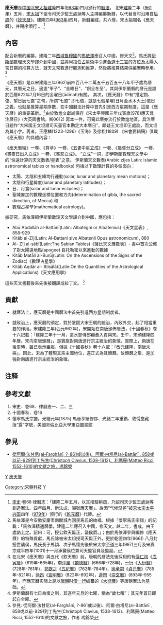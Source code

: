 '''應天曆'''是[[中国|中国]][[北宋|北宋]][[宋太祖|太祖]][[建隆|建隆]]四年([[963年|963年]])四月颁行的[[曆法|曆法]]。
北宋[[建隆|建隆]]二年（[[961年|961年]]）五月，[[宋太祖|宋太祖]]下诏令司天少監王處訥等人主持編纂新曆，以代替当时沿用自[[后周|后周]]的《[[钦天曆|钦天曆]]》。建隆四年([[963年|963年]])四月，新曆編成，共六卷，宋太祖賜名《應天曆》，并赐序頒行 。
<ref>[[宋史|宋史]]·卷68·律曆志：「建隆二年五月，以其推驗稍疏，乃詔司天少監王處訥等創造曆法。四年四月，新法成，賜號應天曆」。后因“气候渐差”被[[宋太宗|宋太宗]][[太平兴国|太平兴国]]四年（[[979年|979年]]）颁行的《[[乾元曆|乾元曆]]》代替。</ref>

==內容==
配合新曆的編纂，建隆二年[[西域|西域]][[魯穆國|魯穆國]]的[[馬依澤|馬依澤]]應召入中國，修天文<ref>馬依澤是今安徽安慶市南關城內回民馬氏的始祖。根據「懷寧馬氏宗譜」的記載：「馬依澤精通曆學，建隆二年應召入中國，修天文。越二年，書成，由王處訥上之。詔曰：可，授公欽天監正，襲侯爵。」；由於馬依澤參與編修《應天曆》的特殊貢獻，馬氏除被宋太祖授司天監正外，更於乾德四年[966]) 八月封授世襲侯，馬氏長子馬額、次子馬懷先後於宋太宗至道三年(997)三月及宋真宗咸平四年(1001)十一月承襲侯位兼司天監官員及監副。 </ref>。馬氏將[[伊斯蘭|伊斯蘭]]數理天文學譯介到中國，並將阿拉伯[[占星術|占星術]]中引進[[黃道十二宮|黃道十二宮]]的方位及太陽入宮日期的推算方法，就天文常數進行觀測和推算，然後將推算結果供編曆時參用。<ref>在北宋《應天曆》與五代《欽天曆》前，唐朝的曆法先後採用的有[[傅仁均|傅仁均]]《[[戊寅曆|戊寅曆]]》(619年-665年)，[[李淳風|李淳風]]《[[麟德曆|麟德曆]]》(666年-728年)，[[一行|一行]]《[[大衍曆|大衍曆]]》(728年-761年)，[[郭獻之|郭獻之]]《[[五紀曆|五紀曆]]》(762年-784年)，[[徐承嗣|徐承嗣]]《[[貞元曆|貞元曆]]》(785年-821年)，[[徐昂|徐昂]]《[[宣明曆|宣明曆]]》(822年-892年)，[[邊岡|邊岡]]《[[崇玄曆|崇玄曆]]》(893年-955年)，而應天曆实际上是以[[唐朝|唐朝]]时[[僧一行|僧一行]]编纂的《[[大衍曆|大衍曆]]》等唐朝曆法为基础。</ref>

《應天曆》是以宋建隆三年(962)前四百八十二萬五千五百五十八年甲子歲為曆元，其曆元之日，適逢“甲子”、“金曜日”、“朔旦冬至”。其與伊斯蘭曆的曆元是設於西曆622年7月16日的金曜日(ādīnah)有關。 其次，《應天曆》中有“推定朔、弦、望日辰七直”之句，所謂“七直” 即七值，就是七個星曜(日月金水木火土)值日之義，也就是推算星期序數，在中國曆法計算中首先引進西方星期制度，這是《應天曆》的重要革新。<ref>伊斯蘭曆有七日為復之制，其逐年元旦的七曜，稱為“歲七曜”；其元年首日即起自金曜。</ref>由於敦煌文獻尚保存《宋太平興國三年戊寅歲(978)應天具注曆日》(大英圖書館，斯0612) 寫本一件，可窺此曆亦流行於敦煌地區。具注曆日題作“大宋國王文坦請司天臺官本勘定大本曆日”，頗疑王文坦即王處訥，而文坦為其小字。再者，王應麟(1223-1296)《玉海》及徐松(1809) 《宋會要輯稿》俱載《應天曆》的具體內容： 

《應天曆經》一卷、《算草》一卷、《五更中星立成》一卷、《晨昏分立成》 
一卷、《晝夜日出入立成》一卷、《晷影立成》。 
“立成”一詞，即伊斯蘭數理天文學中的“快速計算的天文數表/星表”之意。 <ref>伊斯蘭天文數表(Arabic:zījes Latin: Islamic astronomical tables or handbooks) 包括以下數理計算的多個面向：
*太陽、太陰和五緯均行運動(solar, lunar and planetary mean motions)；
*太陰和行星緯度(lunar and planetary latitudes)；
*日、月食(solar and lunar eclipses)；
*聖城麥加的數理坐標位置和方向(determination of qibla, the sacred direction, of Mecca) 和
*數理占星學(mathematical astrology)。 </ref>

據研究，馬依澤把伊斯蘭數理天文學譯介到中國，應包括：
*Abū Abdallāh al-Battānī(Latin: Albategni or Albatenius)《天文星表》, 858-929
*Kitāb al-Zīj(Latin: Al-Battani sive Albatenii Opus astronomicum), 880
*Al- Zīj al-sābī(Latin:The Sabian Tables)《薩比天文曆數表》- 書中首次公佈了對太陽遠地點(apogee) 自托勒密以來進動的數據
*Kitāb Matāli al-Burūj(Latin: On the Ascensions of the Signs of the Zodiac)《數理占星學》
*Kitāb Aqdār al- Ittisālāt(Latin:On the Quantities of the Astrological Applications)《天文應用學》
這些天文書籍後來先後被翻譯成拉丁文。
<ref>參見: 從阿爾‧法甘尼(al-Farghānī, ?-861或以後)、阿爾‧白塔尼(al-Battānī , 858或以前-929)到丁先生(Christoph Clavius, 1538-1612)、利瑪竇(Matteo Ricci, 1552-1610)的文獻之旅，作者 馮錦榮</ref>

==貢獻==
*就曆法上，應天曆是中國曆法中首先引進西方星期制度者。

*就政治上，應天曆的頒定，對於鞏固大宋王朝的統治，內政外交，起了相當重要的作用。宋建隆三年(西元962年)，宋開始在南唐頒佈曆法，《十國春秋》卷十六記載：「建隆三年十一月，遣水部侍郎顧彝入貢與宋。壬午，宋頒建隆四年曆，宋向南唐頒曆」，是實施對南唐進行宗主統治的象徵。實際上，南唐在後周時，雖已表示臣服，但據《十國春秋》卷十六載：「改元建隆，南唐未採」。因此，宋為了體現其宗主國地位，遂正式為其頒曆。故頒曆之舉，是加強對南唐進行宗主統治的象徵。

==注释==

<references/>

==參考文獻==
# 宋史．卷68．律曆志一、二、三
# 十國春秋．卷16
# 懷寧馬氏宗譜，光緒元年[1875] 馬晉亨續修序、光緒二年重鐫、敦悅堂藏版“露”字號，美國哥倫比亞大學東亞圖書館

==參見==
*[https://web.archive.org/web/20071216014515/http://library.ust.hk/info/colloq/jun2002/fung-talk.html 從阿爾‧法甘尼(al-Farghānī, ?-861或以後)、阿爾‧白塔尼(al-Battānī , 858或以前-929)到丁先生(Christoph Clavius, 1538-1612)、利瑪竇(Matteo Ricci, 1552-1610)的文獻之旅，馮錦榮]

{{歷代中國曆法}}
[[category:北宋|Y]]
[[category:中国历法|應天曆]]
[[Category:宋朝科技|Category:宋朝科技]]
[[Category:天文学史|Y]]